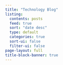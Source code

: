 ```yaml
---
title: "Technology Blog"
listing:
  contents: posts
  feed: true
  sort: "date desc"
  type: default
  categories: true
  sort-ui: false
  filter-ui: false
page-layout: full
title-block-banner: true
---
```



